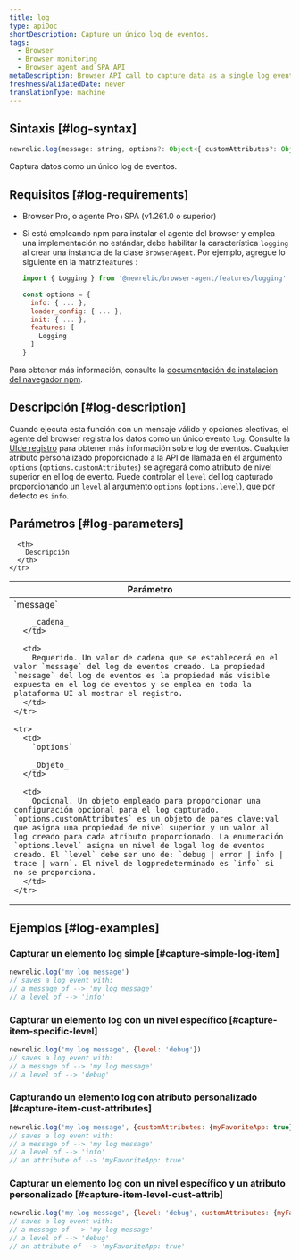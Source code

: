 ```yaml
---
title: log
type: apiDoc
shortDescription: Capture un único log de eventos.
tags:
  - Browser
  - Browser monitoring
  - Browser agent and SPA API
metaDescription: Browser API call to capture data as a single log event.
freshnessValidatedDate: never
translationType: machine
---
```


## Sintaxis [#log-syntax]

```js
newrelic.log(message: string, options?: Object<{ customAttributes?: Object, level?: 'debug|error|info|trace|warn'}>)
```

Captura datos como un único log de eventos.

## Requisitos [#log-requirements]

* Browser Pro, o agente Pro+SPA (v1.261.0 o superior)

* Si está empleando npm para instalar el agente del browser y emplea una implementación no estándar, debe habilitar la característica `logging` al crear una instancia de la clase `BrowserAgent`. Por ejemplo, agregue lo siguiente en la matriz`features` :

  ```js
  import { Logging } from '@newrelic/browser-agent/features/logging'

  const options = {
    info: { ... },
    loader_config: { ... },
    init: { ... },
    features: [
      Logging
    ]
  }
  ```

Para obtener más información, consulte la [documentación de instalación del navegador npm](https://www.npmjs.com/package/@newrelic/browser-agent#new-relic-browser-agent).

## Descripción [#log-description]

Cuando ejecuta esta función con un mensaje válido y opciones electivas, el agente del browser registra los datos como un único evento `log`. Consulte la [UIde registro](https://docs.newrelic.com/docs/logs/ui-data/use-logs-ui/) para obtener más información sobre log de eventos. Cualquier atributo personalizado proporcionado a la API de llamada en el argumento `options` (`options.customAttributes`) se agregará como atributo de nivel superior en el log de evento. Puede controlar el `level` del log capturado proporcionando un `level` al argumento `options` (`options.level`), que por defecto es `info`.

## Parámetros [#log-parameters]

<table>
  <thead>
    <tr>
      <th width="25%">
        Parámetro
      </th>

      <th>
        Descripción
      </th>
    </tr>
  </thead>

  <tbody>
    <tr>
      <td>
        `message`

        _cadena_
      </td>

      <td>
        Requerido. Un valor de cadena que se establecerá en el valor `message` del log de eventos creado. La propiedad `message` del log de eventos es la propiedad más visible expuesta en el log de eventos y se emplea en toda la plataforma UI al mostrar el registro.
      </td>
    </tr>

    <tr>
      <td>
        `options`

        _Objeto_
      </td>

      <td>
        Opcional. Un objeto empleado para proporcionar una configuración opcional para el log capturado. `options.customAttributes` es un objeto de pares clave:val que asigna una propiedad de nivel superior y un valor al log creado para cada atributo proporcionado. La enumeración `options.level` asigna un nivel de logal log de eventos creado. El `level` debe ser uno de: `debug | error | info | trace | warn`. El nivel de logpredeterminado es `info` si no se proporciona.
      </td>
    </tr>
  </tbody>
</table>

## Ejemplos [#log-examples]

### Capturar un elemento log simple [#capture-simple-log-item]

```js
newrelic.log('my log message')
// saves a log event with:
// a message of --> 'my log message'
// a level of --> 'info'
```

### Capturar un elemento log con un nivel específico [#capture-item-specific-level]

```js
newrelic.log('my log message', {level: 'debug'})
// saves a log event with:
// a message of --> 'my log message'
// a level of --> 'debug'
```

### Capturando un elemento log con atributo personalizado [#capture-item-cust-attributes]

```js
newrelic.log('my log message', {customAttributes: {myFavoriteApp: true}})
// saves a log event with:
// a message of --> 'my log message'
// a level of --> 'info'
// an attribute of --> 'myFavoriteApp: true'
```

### Capturar un elemento log con un nivel específico y un atributo personalizado [#capture-item-level-cust-attrib]

```js
newrelic.log('my log message', {level: 'debug', customAttributes: {myFavoriteApp: true}})
// saves a log event with:
// a message of --> 'my log message'
// a level of --> 'debug'
// an attribute of --> 'myFavoriteApp: true'
```
